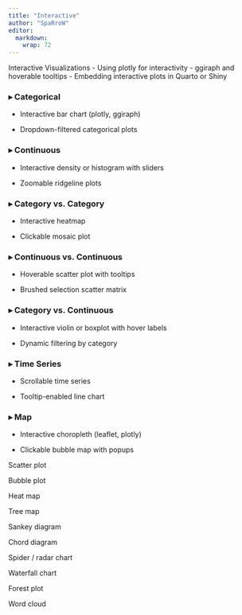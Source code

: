 ```yaml
---
title: "Interactive"
author: "SpaRroW"
editor: 
  markdown: 
    wrap: 72
---
```


Interactive Visualizations - Using plotly for interactivity - ggiraph
and hoverable tooltips - Embedding interactive plots in Quarto or Shiny

### ▸ Categorical

-   Interactive bar chart (plotly, ggiraph)

-   Dropdown-filtered categorical plots

### ▸ Continuous

-   Interactive density or histogram with sliders

-   Zoomable ridgeline plots

### ▸ Category vs. Category

-   Interactive heatmap

-   Clickable mosaic plot

### ▸ Continuous vs. Continuous

-   Hoverable scatter plot with tooltips

-   Brushed selection scatter matrix

### ▸ Category vs. Continuous

-   Interactive violin or boxplot with hover labels

-   Dynamic filtering by category

### ▸ Time Series

-   Scrollable time series

-   Tooltip-enabled line chart

### ▸ Map

-   Interactive choropleth (leaflet, plotly)

-   Clickable bubble map with popups

Scatter plot

Bubble plot

Heat map

Tree map

Sankey diagram

Chord diagram

Spider / radar chart

Waterfall chart

Forest plot

Word cloud
